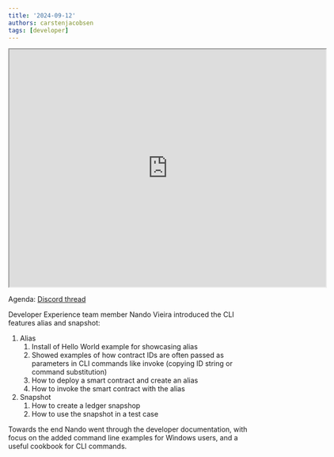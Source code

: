 ```yaml
---
title: '2024-09-12'
authors: carstenjacobsen
tags: [developer]
---
```


<iframe src="https://drive.google.com/file/d/1raU1Z9EQBLCkkuUO9yyF8yD2l_3nwk4a/preview" width="640" height="480" allow="autoplay"></iframe>

Agenda: [Discord thread](https://discord.com/channels/897514728459468821/900374272751591424/1282934024892973077)

Developer Experience team member Nando Vieira introduced the CLI features alias and snapshot:

1. Alias
     1. Install of Hello World example for showcasing alias
     2. Showed examples of how contract IDs are often passed as parameters in CLI commands like invoke (copying ID string or command substitution)
     3. How to deploy a smart contract and create an alias
     4. How to invoke the smart contract with the alias
2. Snapshot 
     1. How to create a ledger snapshop
     2. How to use the snapshot in a test case

Towards the end Nando went through the developer documentation, with focus on the added command line examples for Windows users, and a useful cookbook for CLI commands.